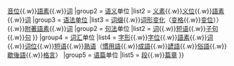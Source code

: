 {{Navbox
|title		= [[語言]]單位
|name		= 语言单位
|style		= 
|liststyle	= 
|group1		= [[语音学|语音]]单位
|list1		= [[语音]]{{.w}}[[音位]]{{.w}}[[語素]]{{.w}}[[詞 (語言)|词]]
|group2		= [[语义学|语义]]单位
|list2		= [[义素]]{{.w}}[[义位]]{{.w}}[[語素]]{{.w}}[[詞 (語言)|词]]
|group3		= [[语法单位]]
|list3		= {{Navbox subgroup|
|group1		= [[词法学|词法]]单位
|list1		= [[語素]]（[[词干]]{{.w}}[[词缀]]{{.w}}[[词形变化]]（[[变格]]{{.w}}[[变位]]））{{.w}}[[附著語素]]{{.w}}[[詞 (語言)|词]]
|group2		= [[句法]]单位
|list2		= [[詞 (語言)|词]]{{.w}}[[短语]]{{.w}}[[子句]]{{.w}}[[句子|句]]
}}
|group4		= [[词汇]]单位
|list4		= [[字形]]{{.w}}[[字位]]{{.w}}[[語素]]{{.w}}[[詞 (語言)|词]]{{.w}}[[词位]]{{.w}}[[短语]]{{.w}}[[熟语]]（[[慣用語]]{{.w}}[[成語]]{{.w}}[[諺語]]{{.w}}[[俗語]]{{.w}}[[歇後語]]{{.w}}[[格言]]）
|group5		= [[篇章分析|语篇]]单位
|list5		= [[段落|段]]{{.w}}[[篇章分析|篇章]]
}}<noinclude>
[[Category:語言導航模板|{{PAGENAME}}]]
</noinclude>